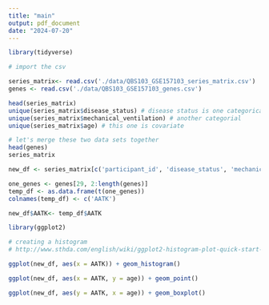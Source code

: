 ```yaml
---
title: "main"
output: pdf_document
date: "2024-07-20"
---
```



```r

library(tidyverse)

# import the csv

series_matrix<- read.csv('./data/QBS103_GSE157103_series_matrix.csv')
genes <- read.csv('./data/QBS103_GSE157103_genes.csv')

```

```r
head(series_matrix)
unique(series_matrix$disease_status) # disease status is one categorical 
unique(series_matrix$mechanical_ventilation) # another categorial 
unique(series_matrix$age) # this one is covariate 

# let's merge these two data sets together 
head(genes)
series_matrix

new_df <- series_matrix[c('participant_id', 'disease_status', 'mechanical_ventilation', 'age') ]

one_genes <- genes[29, 2:length(genes)]
temp_df <- as.data.frame(t(one_genes))
colnames(temp_df) <- c('AATK')

new_df$AATK<- temp_df$AATK
```

```r
library(ggplot2)

# creating a histogram 
# http://www.sthda.com/english/wiki/ggplot2-histogram-plot-quick-start-guide-r-software-and-data-visualization reference 

ggplot(new_df, aes(x = AATK)) + geom_histogram()

```
```r
ggplot(new_df, aes(x = AATK, y = age)) + geom_point()

```
```r

ggplot(new_df, aes(y = AATK, x = age)) + geom_boxplot()
```


